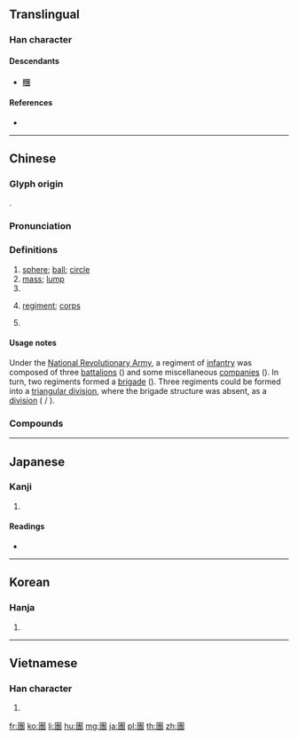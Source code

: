 {{also|团|団}}
==Translingual==
{{Han simplified forms|團|団|团}}

===Han character===
{{Han char|rn=31|rad=囗|as=11|sn=14|four=60343|canj=WJII|ids=⿴囗專}}

====Descendants====
* [[糰]]

====References====
* {{Han ref|kx=0221.020|dkj=04834|dj=0452.130|hdz=10725.020|uh=5718|ud=22296|bh=B9CE|bd=47566}}

----

==Chinese==
{{zh-forms|s=团}}

===Glyph origin===
{{Han etym}}
{{Han compound|囗|專|c1=s|c2=p|ls=psc}}.

===Pronunciation===
{{zh-pron
|m=tuán,er=y
|c=tyun4
|h=pfs=thòn
|md=tuàng/diòng
|md_note=tuàng - literary; diòng - vernacular (“united; assembled; to form a circle”, e.g. {{zh-l|*團團}})
|mn=thoân
|w=3doe
|mc=y
|oc=y
|ma=y
|cat=n,cls
}}

===Definitions===
{{zh-hanzi}}

# [[sphere]]; [[ball]]; [[circle]]
# [[mass]]; [[lump]]
# {{zh-classifier|[[round]] objects}}
# {{lb|zh|military}} [[regiment]]; [[corps]]
# {{lb|zh|Mainland}} {{zh-short|共青團|Communist Youth League}}

====Usage notes====
{{sense|military}} Under the [[w:National Revolutionary Army|National Revolutionary Army]], a regiment of [[infantry]] was composed of three [[battalion]]s ({{zh-l|*營}}) and some miscellaneous [[companies]] ({{zh-l|*連}}). In turn, two regiments formed a [[brigade]] ({{zh-l|*旅}}). Three regiments could be formed into a [[triangular division]], where the brigade structure was absent, as a [[division]] ({{zh-l|*整編師}} / {{zh-l|*編制師}}).

===Compounds===
{{zh-der|團聚|樂團|商團|一團|一團和氣|一團漆黑|一團火|一團糟|中介社團|主席團|亂成一團|亂集團|交戰團體|交響樂團|人民團體|代表團|企業集團|伙食團|使節團|僑團|公使團|共產集團|共青團|兵團|冷氣團|刓團|初級團體|利益團體|剔團圓|剔團圞|劇團|功能團體|勞工團體|勞軍團|包髻團衫|原子團|合唱團|團丁|團主|團伙|團剝|團勇|團匪|團員|團圍|團圓|團圓節|團團|團團圍住|團團轉|團圞|團坐|團契|團康|團弄|團扇|團扇妾|團拜|團掿|團書|團案|團欒|團沙群島|團牌|團瓢|團礦|團社|團空|團管區|團粒|團結|團結一心|團練|團臉|團臍|團花|團茶|團荷|團著|團藻|團行|團長|團隊|團隊精神|團音|團頭|團頭團臉|團頭聚面|團香扇|團體|團體協約|團體意識|團體操|團體治療|團體行動|團體規範|團體輔導|團魚|團龍|團龍兒|報團|壓力團體|外交團|大兵團|大團圓|大團白臉|大團結|大陪審團|大陸氣團|婦女團體|尖團|尖團字|尖團音|工業團體|師團|年團子|忙作一團|慌成一團|成團打塊|打團|打成一團|指破迷團|採購團|搓粉團朱|擠成一團|救國團|教練團|教育團體|旅行劇團|旅行團|星團|智囊團|暖氣團|月團|東歐集團|柏林劇團|次級團體|歌舞團|正集團|毛團|毛團把戲|民團|民間團體|氣團|水團|溜冰團|漁民團體|漆黑一團|潑毛團|潑花團|球狀星團|畢宿星團|疑團|白團|白團扇|破產財團|社團|秋風團扇|笑成一團|管弦樂團|粉團兒|精誠團結|綜藝團|義和團|考察團|職業團體|膿團|舞團|花團|花團錦簇|草團瓢|蒲團|西歐集團|觀光團|訪問團|謎團|變性氣團|財團|財團法人|軍團|農技團|農民團體|巡迴劇團|鄉團|銀行團|防護團|陪審團|集團|集團結婚|面團團|風團|馬戲團|騎兵團|骨肉團圓|骨肉團圞|麵團|麻做一團|麻團|黃毛團兒|黑漆一團|黨團|龍團}}

----

==Japanese==

===Kanji===
{{ja-kanji|grade=|rs=囗11|style=ky|shin=団}}

# {{defn|lang=ja|sort=囗11}}

====Readings====
* {{ja-readings|on=[[だん]] (dan), [[とん]] (ton), [[どん]] (don)|kun=[[まるい]] (marui), [[かたまり]] (katamari)}}

----

==Korean==

===Hanja===
{{ko-hanja|hangeul=단|rv=dan|mr=tan}}

# {{defn|lang=ko|sort=囗11}}

----

==Vietnamese==

===Han character===
{{vi-hantu|[[đoàn]]|rs=囗11}}

# {{defn|lang=vi|sort=囗11}}

[[fr:團]]
[[ko:團]]
[[li:團]]
[[hu:團]]
[[mg:團]]
[[ja:團]]
[[pl:團]]
[[th:團]]
[[zh:團]]